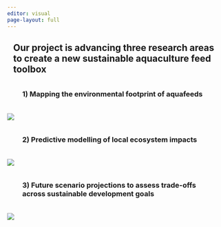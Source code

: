 ```yaml
---
editor: visual
page-layout: full
---
```


::: {style="margin: 1em"}
## Our project is advancing three research areas to create a new sustainable aquaculture feed toolbox
:::

::: {style="margin: 2.5em"}
### 1) Mapping the environmental footprint of aquafeeds
:::

![](/photos/People/slide1.png){style="column-screen"}

::: {style="margin: 2.5em"}
### 2) Predictive modelling of local ecosystem impacts
:::

![](/photos/slide2.png){style="column-screen"}

::: {style="margin: 2.5em"}
### 3) Future scenario projections to assess trade-offs across sustainable development goals
:::

![](/photos/slide3.png){style="column-screen"}
